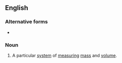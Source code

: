 ==English==
{{wikipedia}}

===Alternative forms===
* {{alter|en|ap||abbreviation}}

===Noun===
{{en-noun|?}}

# {{lb|en|history}} A particular [[system]] of [[measure|measuring]] [[mass]] and [[volume]].